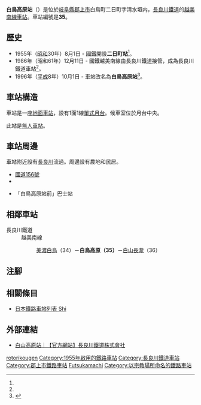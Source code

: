 {{NoteTA
|T=zh-hans:白岛高原站;zh-hk:白鳥高原站;zh-tw:白鳥高原車站;
|1=zh-hans:白岛高原站;zh-hk:白鳥高原站;zh-tw:白鳥高原車站;
}}
{{Infobox station
|公司色 = blue
|站名 = 白鳥高原
|圖片 = Sirotorikougensta.JPG
|圖片說明 = 月台
|日文原名 = 白鳥高原
|平假名 = しろとりこうげん
|羅馬拼音 = Shirotori-kōgen
|副站名 = 
|電報略號 = コウ<br>フツカマチ（轉換前）
|所在地 = {{JPN}}[[岐阜縣|岐阜縣]][[郡上市|郡上市]]白鳥町二日町字清水垣内
|座標 = {{coord|35|54|47.51|N|136|50|32.58|E|type:railwaystation_region:JP-24|display=inline,title}}
|車站構造 = [[地面車站|地面車站]]
|月台配置 = 1面1線
|啟用年月日 = 1955年（昭和30年）8月1日<ref name="sone26">{{Cite book|author={{Translink|ja|曽根悟|曾根悟}}（監修）|title=週刊 歴史でめぐる鉄道全路線 公営鉄道・私鉄|editor=朝日新聞出版分冊百科編集部（編集）|publisher={{Translink|ja|朝日新聞出版}}|series=週刊朝日百科|volume=26号 長良川鉄道・明知鉄道・樽見鉄道・三岐鉄道・伊勢鉄道|date=2011-09-18|page=10-11|language=ja}}</ref>
|廢站年月日 = 
|乘客人數 = 5
|上下車人次 = 
|統計年度 = 2015
|轉車 = 
|全寬備註 = [[無人車站|無人車站]]
|adjacent = {{Adjacent stations|system=長良川鐵道|line=越美南線|left=美濃白鳥|right=白山長瀧|note-left=34<br>3.5km|note-mid=35<br>距離[[美濃太田站|美濃太田]]69.6km|note-right=36<br>1.3km}}
}}
'''白鳥高原站'''（{{jpn|j=白鳥高原駅|hg=しろとりこうげんえき|rm=Shirotori-kōgen eki|f=y}}）是位於[[岐阜縣|岐阜縣]][[郡上市|郡上市]]白鳥町二日町字清水垣内，[[長良川鐵道|長良川鐵道]]的[[越美南線|越美南線]][[鐵路車站|車站]]。車站編號是'''35'''。

== 歷史 ==
* 1955年（[[昭和|昭和]]30年）8月1日 - [[日本國有鐵道|國鐵]]開設'''二日町站'''<ref name="sone26"/>。
* 1986年（昭和61年）12月11日 - 國鐵越美南線由長良川鐵道接管，成為長良川鐵道車站<ref name="sone26"/>。
* 1996年（[[平成|平成]]8年）10月1日 - 車站改名為'''白鳥高原站'''<ref>{{Cite news |title=長良川鉄道「二日町駅」 白鳥高原駅に改名 “スキー場駅”にマッチ テープカット 案内標を除幕|newspaper=[[中日新聞|中日新聞]]（中農総合版） |publisher=[[中日新聞社|中日新聞社]] |page=17 |date=1996-10-02|language=ja}}</ref>。

== 車站構造 ==
車站是一座[[地面車站|地面車站]]，設有1面1線[[單式月台|單式月台]]。候車室位於月台中央。

此站是[[無人車站|無人車站]]。

== 車站周邊 ==
車站附近設有[[長良川|長良川]]流過。周邊設有農地和民居。
* [[國道156號|國道156號]]
* {{Translink|ja|郡上市立北濃小学校|郡上市立北濃小學}}
* {{Translink|ja|郡上市自主運行バス|郡上市自主運行巴士}}「白鳥高原站前」巴士站

== 相鄰車站 ==
; 長良川鐵道
: 越美南線
:: [[美濃白鳥站|美濃白鳥]]（34）－'''白鳥高原（35）'''－[[白山長瀧站|白山長瀧]]（36）
== 注腳 ==
{{Reflist}}
== 相關條目 ==
* [[日本鐵路車站列表_Shi|日本鐵路車站列表 Shi]]
== 外部連結 ==
* [http://www.nagatetsu.co.jp/route/sirotorikogen/ 白山高原站｜【官方網站】長良川鐵道株式會社] {{Wayback|url=http://www.nagatetsu.co.jp/route/sirotorikogen/ |date=20200719230644 }}{{ja icon}}
{{越美南線}}
{{DEFAULTSORT:Shirotori-kogen}}
[[Category:日本鐵路車站_Shi|rotorikougen]]
[[Category:1955年啟用的鐵路車站|Category:1955年啟用的鐵路車站]]
[[Category:長良川鐵道車站|Category:長良川鐵道車站]]
[[Category:郡上市鐵路車站|Category:郡上市鐵路車站]]
[[Category:日本國有鐵道廢站|Futsukamachi]]
[[Category:以宗教場所命名的鐵路車站|Category:以宗教場所命名的鐵路車站]]